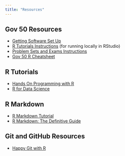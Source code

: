 ```yaml
---
title: "Resources"
---
```



## Gov 50 Resources

- [Getting Software Set Up](/assignments/00-problem-set.qmd)
- [R Tutorials Instructions](/assignments/tutorials.qmd) (for running locally in RStudio)
- [Problem Sets and Exams Instructions](/assignments/problem-sets.qmd)
- [Gov 50 R Cheatsheet](/resources/cheatsheet.qmd)


## R Tutorials

- [Hands On Programming with R](https://rstudio-education.github.io/hopr/)
- [R for Data Science](https://r4ds.had.co.nz/)

## R Markdown

- [R Markdown Tutorial](https://rmarkdown.rstudio.com/lesson-1.html)
- [R Markdown: The Definitive Guide](https://bookdown.org/yihui/rmarkdown/)

## Git and GitHub Resources

- [Happy Git with R](https://happygitwithr.com)
